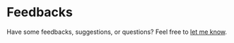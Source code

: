 # Feedbacks

Have some feedbacks, suggestions, or questions? Feel free to [let me know](mailto:phannhatchanh@gmail.com?subject=til.phannhatchanh.com&body=your-feedbacks-here).
